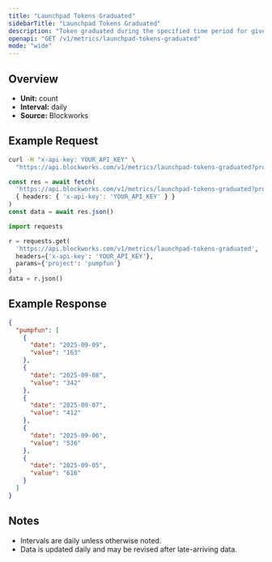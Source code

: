 ```yaml
---
title: "Launchpad Tokens Graduated"
sidebarTitle: "Launchpad Tokens Graduated"
description: "Token graduated during the specified time period for given launchpad."
openapi: "GET /v1/metrics/launchpad-tokens-graduated"
mode: "wide"
---
```


## Overview

- **Unit:** count
- **Interval:** daily
- **Source:** Blockworks

## Example Request

<CodeGroup>

```bash cURL
curl -H "x-api-key: YOUR_API_KEY" \
  "https://api.blockworks.com/v1/metrics/launchpad-tokens-graduated?project=pumpfun"
```

```typescript TypeScript
const res = await fetch(
  'https://api.blockworks.com/v1/metrics/launchpad-tokens-graduated?project=pumpfun',
  { headers: { 'x-api-key': 'YOUR_API_KEY' } }
)
const data = await res.json()
```

```python Python
import requests

r = requests.get(
  'https://api.blockworks.com/v1/metrics/launchpad-tokens-graduated',
  headers={'x-api-key': 'YOUR_API_KEY'},
  params={'project': 'pumpfun'}
)
data = r.json()
```

</CodeGroup>

## Example Response

```json
{
  "pumpfun": [
    {
      "date": "2025-09-09",
      "value": "163"
    },
    {
      "date": "2025-09-08",
      "value": "342"
    },
    {
      "date": "2025-09-07",
      "value": "412"
    },
    {
      "date": "2025-09-06",
      "value": "536"
    },
    {
      "date": "2025-09-05",
      "value": "616"
    }
  ]
}
```

## Notes
- Intervals are daily unless otherwise noted.
- Data is updated daily and may be revised after late-arriving data.
